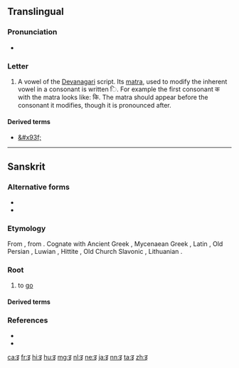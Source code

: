 {{character info/new|image=[[File:Deva-i.png|100px]]}}
{{also|ड|ड़|ङ}}
==Translingual==

===Pronunciation===
* {{IPA|/i/|/ɪ/|lang=mul}} {{qualifier|may vary by language}}

===Letter===
{{mul-Deva|i}}

# A vowel of the [[Devanagari]] script.  Its [[matra]], used to modify the inherent vowel in a consonant is written &#x093F;.  For example the first consonant क with the matra looks like: कि.  The matra should appear before the consonant it modifies, though it is pronounced after.

====Derived terms====
* [[&#x93f;]]

----

==Sanskrit==

===Alternative forms===
* {{l|sa|अय्}}
* {{l|sa|ई}}

===Etymology===
From {{etyl|iir-pro|sa}} {{m|iir-pro|*Hai-|*Hi-}}, from {{etyl|ine-pro|sa}} {{m|ine-pro|*h₁ey-|*h₁i-}}. Cognate with Ancient Greek {{m|grc|εἶμι||I go}}, Mycenaean Greek {{m|gmy|𐀂𐀍𐀳}}, Latin {{term|eo|lang=la||I go}}, Old Persian {{term|sc=Xpeo|tr=aitiy|𐎠𐎡𐎫𐎡𐎹||goes|lang=peo}}, Luwian {{term|sc=Xsux|𒄿𒄿|tr=iti||goes|lang=xlu}}, Hittite {{term|sc=Xsux|tr=iyatta|𒄿𒄿𒀀𒋫𒋫||goes|lang=hit}}, Old Church Slavonic {{m|cu|ити}}, Lithuanian {{term|eiti|lang=lt}}.

===Root===
{{head|sa|root}}

# to [[go]]

====Derived terms====
{{der3
|{{l|sa|अर्थेत्||active, hasty|tr=arthét}}
|{{l|sa|अय||going|tr=áya}}
|{{l|sa|अयन||road, path|tr=áyana}}
|{{l|sa|आय||arrival, approach|tr=āyá}}
|{{l|sa|आयन||coming, approaching|tr=ā́yana}}
|{{l|sa|आयिन्||coming or hastening near|tr=āyín}}
|{{l|sa|आयु||living, movable|tr=āyú}}
|{{l|sa|इत||gone|tr=itá}}
|{{l|sa|इत्य||to be gone to}}
|{{l|sa|इत्या||going, stepping|tr=ityā́}}
|{{l|sa|इत्वन्||going}}
|{{l|sa|इत्वर||going, walking}}
|{{l|sa|एति||he goes|tr=éti}}
|{{l|sa|एतृ||goer, approacher|tr=etṛ́}}
|{{l|sa|एम||course, way|tr=éma}}
|{{l|sa|एमन्||course, way|tr=éman}}
|{{l|sa|एव||going, moving, speedy, quick|tr=éva}}
}}

===References===
* {{R:sa:MW|163}}
* {{R:sa:Whitney Roots|7}}

[[ca:इ]]
[[fr:इ]]
[[hi:इ]]
[[hu:इ]]
[[mg:इ]]
[[nl:इ]]
[[ne:इ]]
[[ja:इ]]
[[nn:इ]]
[[ta:इ]]
[[zh:इ]]